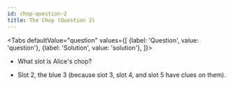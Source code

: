 ```yaml
---
id: chop-question-2
title: The Chop (Question 2)
---
```



<BeginnersGuideProgress id="chop-question-2" />

<!-- lint disable no-undefined-references -->

<Tabs
  defaultValue="question"
  values={[
    {label: 'Question', value: 'question'},
    {label: 'Solution', value: 'solution'},
  ]}>
<TabItem value="question">

- What slot is Alice's chop?

</TabItem>
<TabItem value="solution">

- Slot 2, the blue 3 (because slot 3, slot 4, and slot 5 have clues on them).

</TabItem>
</Tabs>

<ChopQuestion2 />
